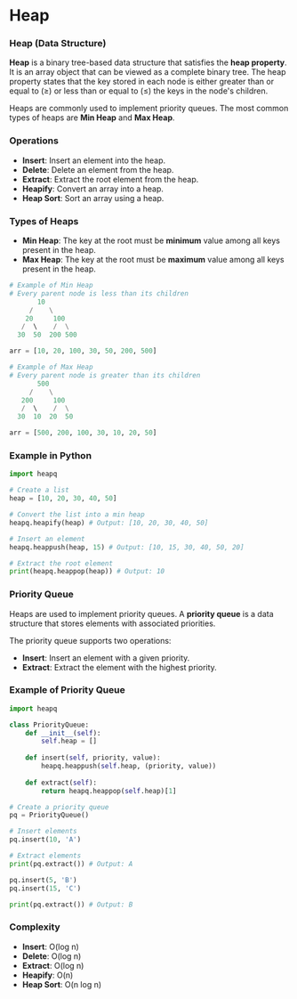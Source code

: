 # Heap

### Heap (Data Structure)

**Heap** is a binary tree-based data structure that satisfies the **heap property**. 
It is an array object that can be viewed as a complete binary tree. 
The heap property states that the key stored in each node is either 
greater than or equal to (≥) or less than or equal to (≤) the keys in the node's children.

Heaps are commonly used to implement priority queues. The most common types of heaps are **Min Heap** and **Max Heap**.

### Operations

- **Insert**: Insert an element into the heap.
- **Delete**: Delete an element from the heap.
- **Extract**: Extract the root element from the heap.
- **Heapify**: Convert an array into a heap.
- **Heap Sort**: Sort an array using a heap.

### Types of Heaps

- **Min Heap**: The key at the root must be **minimum** value among all keys present in the heap.
- **Max Heap**: The key at the root must be **maximum** value among all keys present in the heap.

```python
# Example of Min Heap
# Every parent node is less than its children
       10
     /    \
    20     100
   /  \    /  \
  30  50  200 500

arr = [10, 20, 100, 30, 50, 200, 500]

# Example of Max Heap
# Every parent node is greater than its children
       500
     /    \
   200     100
   /  \    /  \
  30  10  20  50

arr = [500, 200, 100, 30, 10, 20, 50]
```

### Example in Python

```python
import heapq

# Create a list
heap = [10, 20, 30, 40, 50]

# Convert the list into a min heap
heapq.heapify(heap) # Output: [10, 20, 30, 40, 50]

# Insert an element
heapq.heappush(heap, 15) # Output: [10, 15, 30, 40, 50, 20]

# Extract the root element
print(heapq.heappop(heap)) # Output: 10
```

### Priority Queue

Heaps are used to implement priority queues. A **priority queue** is a data structure that stores elements with associated priorities. 

The priority queue supports two operations:

- **Insert**: Insert an element with a given priority.
- **Extract**: Extract the element with the highest priority.

### Example of Priority Queue

```python
import heapq

class PriorityQueue:
    def __init__(self):
        self.heap = []
    
    def insert(self, priority, value):
        heapq.heappush(self.heap, (priority, value))
    
    def extract(self):
        return heapq.heappop(self.heap)[1]

# Create a priority queue
pq = PriorityQueue()

# Insert elements
pq.insert(10, 'A')

# Extract elements
print(pq.extract()) # Output: A

pq.insert(5, 'B')
pq.insert(15, 'C')

print(pq.extract()) # Output: B
```

### Complexity

- **Insert**: O(log n)
- **Delete**: O(log n)
- **Extract**: O(log n)
- **Heapify**: O(n)
- **Heap Sort**: O(n log n)